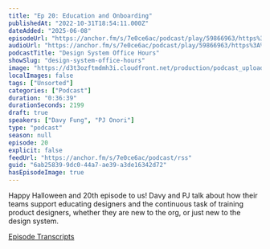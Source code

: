 ```yaml
---
title: "Ep 20: Education and Onboarding"
publishedAt: "2022-10-31T18:54:11.000Z"
dateAdded: "2025-06-08"
episodeUrl: "https://anchor.fm/s/7e0ce6ac/podcast/play/59866963/https%3A%2F%2Fd3ctxlq1ktw2nl.cloudfront.net%2Fstaging%2F2022-9-31%2Fa53e4791-b643-d246-a309-5be79d125999.mp3"
audioUrl: "https://anchor.fm/s/7e0ce6ac/podcast/play/59866963/https%3A%2F%2Fd3ctxlq1ktw2nl.cloudfront.net%2Fstaging%2F2022-9-31%2Fa53e4791-b643-d246-a309-5be79d125999.mp3"
podcastTitle: "Design System Office Hours"
showSlug: "design-system-office-hours"
image: "https://d3t3ozftmdmh3i.cloudfront.net/production/podcast_uploaded/21047747/21047747-1642215503935-4328fa84d55a7.jpg"
localImages: false
tags: ["Unsorted"]
categories: ["Podcast"]
duration: "0:36:39"
durationSeconds: 2199
draft: true
speakers: ["Davy Fung", "PJ Onori"]
type: "podcast"
season: null
episode: 20
explicit: false
feedUrl: "https://anchor.fm/s/7e0ce6ac/podcast/rss"
guid: "6ab25839-9dc0-44a7-ae39-a3de16342d72"
hasEpisodeImage: true
---
```

Happy Halloween and 20th episode to us! Davy and PJ talk about how their teams support educating designers and the continuous task of training product designers, whether they are new to the org, or just new to the design system.

[Episode Transcripts](https://docs.google.com/document/d/1eBPOj7pQJBKCsc4uWlMM1XwwfTOLiK7Av_qEbwu2F_M/edit?usp=sharing)
